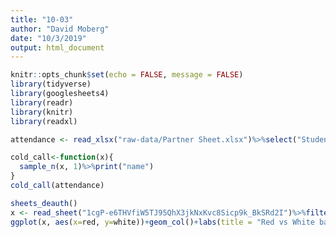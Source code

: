 ```yaml
---
title: "10-03"
author: "David Moberg"
date: "10/3/2019"
output: html_document
---
```


```r
knitr::opts_chunk$set(echo = FALSE, message = FALSE)
library(tidyverse)
library(googlesheets4)
library(readr)
library(knitr)
library(readxl)
```


```r
attendance <- read_xlsx("raw-data/Partner Sheet.xlsx")%>%select("Student")%>%na.omit()

cold_call<-function(x){
  sample_n(x, 1)%>%print("name")
}
cold_call(attendance)
```

```r
sheets_deauth()
x <- read_sheet("1cgP-e6THVfiW5TJ95QhX3jkNxKvc8Sicp9k_BkSRd2I")%>%filter(!is.na(red))
ggplot(x, aes(x=red, y=white))+geom_col()+labs(title = "Red vs White ball distributions in a 25 ball sample")
```